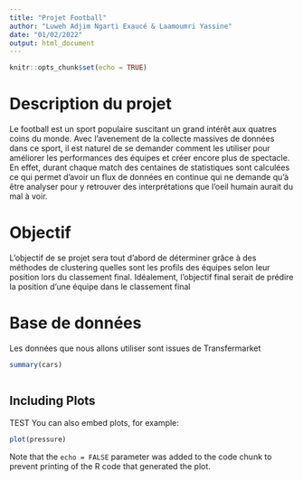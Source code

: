 ```yaml
---
title: "Projet Football"
author: "Luweh Adjim Ngarti Exaucé & Laamoumri Yassine"
date: "01/02/2022"
output: html_document
---
```


```r
knitr::opts_chunk$set(echo = TRUE)
```

# Description du projet


Le football est un sport populaire suscitant un grand intérêt aux quatres coins du monde.
Avec l'avenement de la collecte massives de données dans ce sport, il est naturel de se demander comment les utiliser pour améliorer les performances des équipes et créer encore plus de spectacle.
En effet, durant chaque match des centaines de statistiques sont calculées ce qui permet d'avoir un flux de données en continue qui ne demande qu'à être analyser pour y retrouver des interprétations que l'oeil humain aurait du mal à voir.


# Objectif

L'objectif de se projet sera tout d'abord de déterminer grâce à des méthodes de clustering quelles sont les profils des équipes selon leur position lors du classement final.
Idéalement, l'objectif final serait de prédire la position d'une équipe dans le classement final


# Base de données 

Les données que nous allons utiliser sont issues de Transfermarket



```r
summary(cars)



```


## Including Plots
TEST
You can also embed plots, for example:

```r
plot(pressure)
```

Note that the `echo = FALSE` parameter was added to the code chunk to prevent printing of the R code that generated the plot.

